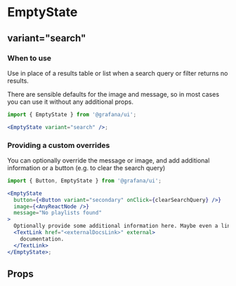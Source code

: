 
# EmptyState

## variant="search"

### When to use

Use in place of a results table or list when a search query or filter returns no results.

There are sensible defaults for the image and message, so in most cases you can use it without any additional props.

```jsx
import { EmptyState } from '@grafana/ui';

<EmptyState variant="search" />;
```

### Providing a custom overrides

You can optionally override the message or image, and add additional information or a button (e.g. to clear the search query)

```jsx
import { Button, EmptyState } from '@grafana/ui';

<EmptyState
  button={<Button variant="secondary" onClick={clearSearchQuery} />}
  image={<AnyReactNode />}
  message="No playlists found"
>
  Optionally provide some additional information here. Maybe even a link to{' '}
  <TextLink href="<externalDocsLink>" external>
    documentation.
  </TextLink>
</EmptyState>;
```

## Props

<ArgTypes of={EmptyState} />
